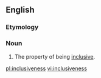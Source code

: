 ==English==
===Etymology===
{{suffix|inclusive|ness}}

===Noun===
{{en-noun|-}}

# The property of being [[inclusive]].

[[pl:inclusiveness]]
[[vi:inclusiveness]]